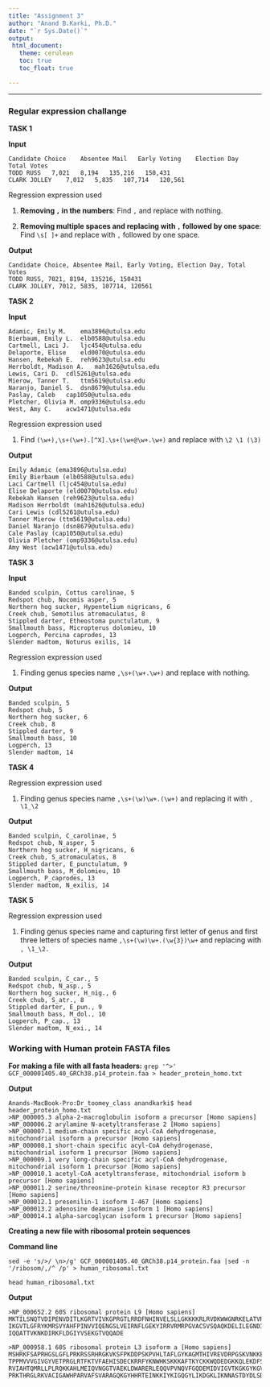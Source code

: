 ```yaml
---
title: "Assignment 3"
author: "Anand B.Karki, Ph.D."
date: "`r Sys.Date()`"
output: 
 html_document:
   theme: cerulean
   toc: true
   toc_float: true

---
```


---

### Regular expression challange 

**TASK 1**

**Input**
```
Candidate Choice    Absentee Mail   Early Voting    Election Day    Total Votes
TODD RUSS   7,021   8,194   135,216   150,431
CLARK JOLLEY    7,012   5,835   107,714   120,561
```
Regression expression used

1. **Removing `,` in the numbers**: Find `,` and replace with nothing.

2. **Removing  multiple spaces and replacing with `,` followed by one space**: Find `\s[ ]+` and replace with `,` followed by one space.


**Output**
```
Candidate Choice, Absentee Mail, Early Voting, Election Day, Total Votes
TODD RUSS, 7021, 8194, 135216, 150431
CLARK JOLLEY, 7012, 5835, 107714, 120561 
```

**TASK 2**

**Input**
```
Adamic, Emily M.    ema3896@utulsa.edu
Bierbaum, Emily L.  elb0588@utulsa.edu
Cartmell, Laci J.   ljc454@utulsa.edu
Delaporte, Elise    eld0070@utulsa.edu
Hansen, Rebekah E.  reh9623@utulsa.edu
Herrboldt, Madison A.   mah1626@utulsa.edu
Lewis, Cari D.  cdl5261@utulsa.edu
Mierow, Tanner T.   ttm5619@utulsa.edu
Naranjo, Daniel S.  dsn8679@utulsa.edu
Paslay, Caleb   cap1050@utulsa.edu
Pletcher, Olivia M. omp9336@utulsa.edu
West, Amy C.    acw1471@utulsa.edu
```
Regression expression used

1. Find `(\w+),\s+(\w+).[^X].\s+(\w+@\w+.\w+)` and replace with `\2 \1 (\3)`

**Output**
```
Emily Adamic (ema3896@utulsa.edu)
Emily Bierbaum (elb0588@utulsa.edu)
Laci Cartmell (ljc454@utulsa.edu)
Elise Delaporte (eld0070@utulsa.edu)
Rebekah Hansen (reh9623@utulsa.edu)
Madison Herrboldt (mah1626@utulsa.edu)
Cari Lewis (cdl5261@utulsa.edu)
Tanner Mierow (ttm5619@utulsa.edu)
Daniel Naranjo (dsn8679@utulsa.edu)
Cale Paslay (cap1050@utulsa.edu)
Olivia Pletcher (omp9336@utulsa.edu)
Amy West (acw1471@utulsa.edu)
```

**TASK 3**

**Input**
```
Banded sculpin, Cottus carolinae, 5
Redspot chub, Nocomis asper, 5
Northern hog sucker, Hypentelium nigricans, 6
Creek chub, Semotilus atromaculatus, 8
Stippled darter, Etheostoma punctulatum, 9
Smallmouth bass, Micropterus dolomieu, 10
Logperch, Percina caprodes, 13
Slender madtom, Noturus exilis, 14
```
Regression expression used

1. Finding genus species name `,\s+(\w+.\w+)` and replace with nothing.

**Output**
```
Banded sculpin, 5
Redspot chub, 5
Northern hog sucker, 6
Creek chub, 8
Stippled darter, 9
Smallmouth bass, 10
Logperch, 13
Slender madtom, 14
```
**TASK 4**

Regression expression used

1. Finding genus species name `,\s+(\w)\w+.(\w+)` and replacing it with `, \1_\2` 

**Output**
```
Banded sculpin, C_carolinae, 5
Redspot chub, N_asper, 5
Northern hog sucker, H_nigricans, 6
Creek chub, S_atromaculatus, 8
Stippled darter, E_punctulatum, 9
Smallmouth bass, M_dolomieu, 10
Logperch, P_caprodes, 13
Slender madtom, N_exilis, 14
```
**TASK 5**

Regression expression used

1. Finding genus species name and capturing first letter of genus and first three letters of species name `,\s+(\w)\w+.(\w{3})\w+` and replacing with `, \1_\2.`

**Output**
```
Banded sculpin, C_car., 5
Redspot chub, N_asp., 5
Northern hog sucker, H_nig., 6
Creek chub, S_atr., 8
Stippled darter, E_pun., 9
Smallmouth bass, M_dol., 10
Logperch, P_cap., 13
Slender madtom, N_exi., 14
```
### Working with Human protein FASTA files

**For making a file with all fasta headers:**
`grep '^>' GCF_000001405.40_GRCh38.p14_protein.faa > header_protein_homo.txt`

**Output**
```
Anands-MacBook-Pro:Dr_toomey_class anandkarki$ head header_protein_homo.txt 
>NP_000005.3 alpha-2-macroglobulin isoform a precursor [Homo sapiens]
>NP_000006.2 arylamine N-acetyltransferase 2 [Homo sapiens]
>NP_000007.1 medium-chain specific acyl-CoA dehydrogenase, mitochondrial isoform a precursor [Homo sapiens]
>NP_000008.1 short-chain specific acyl-CoA dehydrogenase, mitochondrial isoform 1 precursor [Homo sapiens]
>NP_000009.1 very long-chain specific acyl-CoA dehydrogenase, mitochondrial isoform 1 precursor [Homo sapiens]
>NP_000010.1 acetyl-CoA acetyltransferase, mitochondrial isoform b precursor [Homo sapiens]
>NP_000011.2 serine/threonine-protein kinase receptor R3 precursor [Homo sapiens]
>NP_000012.1 presenilin-1 isoform I-467 [Homo sapiens]
>NP_000013.2 adenosine deaminase isoform 1 [Homo sapiens]
>NP_000014.1 alpha-sarcoglycan isoform 1 precursor [Homo sapiens]
```
**Creating a new file with ribosomal protein sequences**

**Command line**

`sed -e 's/>/ \n>/g' GCF_000001405.40_GRCh38.p14_protein.faa |sed -n '/ribosom/,/^ /p' > human_ribosomal.txt` 


`head human_ribosomal.txt` 

**Output**
```
>NP_000652.2 60S ribosomal protein L9 [Homo sapiens]
MKTILSNQTVDIPENVDITLKGRTVIVKGPRGTLRRDFNHINVELSLLGKKKKRLRVDKWWGNRKELATVRTICSHVQNM
IKGVTLGFRYKMRSVYAHFPINVVIQENGSLVEIRNFLGEKYIRRVRMRPGVACSVSQAQKDELILEGNDIELVSNSAAL
IQQATTVKNKDIRKFLDGIYVSEKGTVQQADE
 
>NP_000958.1 60S ribosomal protein L3 isoform a [Homo sapiens]
MSHRKFSAPRHGSLGFLPRKRSSRHRGKVKSFPKDDPSKPVHLTAFLGYKAGMTHIVREVDRPGSKVNKKEVVEAVTIVE
TPPMVVVGIVGYVETPRGLRTFKTVFAEHISDECKRRFYKNWHKSKKKAFTKYCKKWQDEDGKKQLEKDFSSMKKYCQVI
RVIAHTQMRLLPLRQKKAHLMEIQVNGGTVAEKLDWARERLEQQVPVNQVFGQDEMIDVIGVTKGKGYKGVTSRWHTKKL
PRKTHRGLRKVACIGAWHPARVAFSVARAGQKGYHHRTEINKKIYKIGQGYLIKDGKLIKNNASTDYDLSDKSINPLGGF
 
```
